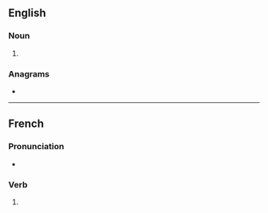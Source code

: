==English==

===Noun===
{{head|en|noun form}}

# {{plural of|en|adaption}}

===Anagrams===
* {{anagrams|en|a=aadinopst|adoptians}}

----

==French==

===Pronunciation===
* {{audio|fr|LL-Q150 (fra)-Lyokoï-adaptions.wav|Audio}}

===Verb===
{{head|fr|verb form}}

# {{inflection of|fr|adapter||1|p|impf|indc|;|1|p|pres|subj}}